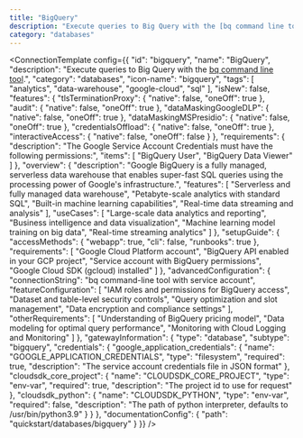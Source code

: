 ```yaml
---
title: "BigQuery"
description: "Execute queries to Big Query with the [bq command line tool](https://cloud.google.com/bigquery/docs/bq-command-line-tool)."
category: "databases"
---
```



<ConnectionTemplate config={{
  "id": "bigquery",
  "name": "BigQuery",
  "description": "Execute queries to Big Query with the [bq command line tool](https://cloud.google.com/bigquery/docs/bq-command-line-tool).",
  "category": "databases",
  "icon-name": "bigquery",
  "tags": [
    "analytics",
    "data-warehouse",
    "google-cloud",
    "sql"
  ],
  "isNew": false,
  "features": {
    "tlsTerminationProxy": {
      "native": false,
      "oneOff": true
    },
    "audit": {
      "native": false,
      "oneOff": true
    },
    "dataMaskingGoogleDLP": {
      "native": false,
      "oneOff": true
    },
    "dataMaskingMSPresidio": {
      "native": false,
      "oneOff": true
    },
    "credentialsOffload": {
      "native": false,
      "oneOff": true
    },
    "interactiveAccess": {
      "native": false,
      "oneOff": false
    }
  },
  "requirements": {
    "description": "The Google Service Account Credentials must have the following permissions:",
    "items": [
      "BigQuery User",
      "BigQuery Data Viewer"
    ]
  },
  "overview": {
    "description": "Google BigQuery is a fully managed, serverless data warehouse that enables super-fast SQL queries using the processing power of Google's infrastructure.",
    "features": [
      "Serverless and fully managed data warehouse",
      "Petabyte-scale analytics with standard SQL",
      "Built-in machine learning capabilities",
      "Real-time data streaming and analysis"
    ],
    "useCases": [
      "Large-scale data analytics and reporting",
      "Business intelligence and data visualization",
      "Machine learning model training on big data",
      "Real-time streaming analytics"
    ]
  },
  "setupGuide": {
    "accessMethods": {
      "webapp": true,
      "cli": false,
      "runbooks": true
    },
    "requirements": [
      "Google Cloud Platform account",
      "BigQuery API enabled in your GCP project",
      "Service account with BigQuery permissions",
      "Google Cloud SDK (gcloud) installed"
    ]
  },
  "advancedConfiguration": {
    "connectionString": "bq command-line tool with service account",
    "featureConfiguration": [
      "IAM roles and permissions for BigQuery access",
      "Dataset and table-level security controls",
      "Query optimization and slot management",
      "Data encryption and compliance settings"
    ],
    "otherRequirements": [
      "Understanding of BigQuery pricing model",
      "Data modeling for optimal query performance",
      "Monitoring with Cloud Logging and Monitoring"
    ]
  },
  "gatewayInformation": {
    "type": "database",
    "subtype": "bigquery",
    "credentials": {
      "google_application_credentials": {
        "name": "GOOGLE_APPLICATION_CREDENTIALS",
        "type": "filesystem",
        "required": true,
        "description": "The service account credentials file in JSON format"
      },
      "cloudsdk_core_project": {
        "name": "CLOUDSDK_CORE_PROJECT",
        "type": "env-var",
        "required": true,
        "description": "The project id to use for request"
      },
      "cloudsdk_python": {
        "name": "CLOUDSDK_PYTHON",
        "type": "env-var",
        "required": false,
        "description": "The path of python interpreter, defaults to /usr/bin/python3.9"
      }
    }
  },
  "documentationConfig": {
    "path": "quickstart/databases/bigquery"
  }
}} />
